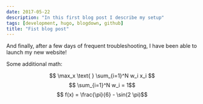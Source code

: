```yaml
---
date: 2017-05-22
description: "In this first blog post I describe my setup"
tags: [development, hugo, blogdown, github]
title: "Fist blog post"
---
```


And finally, after a few days of frequent troubleshooting, I have been able to launch my new website! 

Some additional math:

$$ \max_x \text{ } \sum_{i=1}^N w_i x_i $$
$$ \sum_{i=1}^N w_i = 1$$
$$ f(x) = \frac{\pi}{6} - \sin(2 \pi)$$
